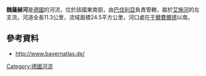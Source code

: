 {{Coord|49.66466|N|10.72089|E|display=title}}

'''魏薩赫河'''是[[德國|德國]]的河流，位於該國東南部，由[[巴伐利亞|巴伐利亞]]負責管轄，屬於[[艾施河_(雷格尼茨河支流)|艾施河]]的左支流，河道全長11.3公里，流域面積24.5平方公里，河口處在[[于爾費爾德|于爾費爾德]]以南。

==參考資料==
* http://www.bayernatlas.de/

{{Germany-geo-stub}}
[[Category:德國河流|Category:德國河流]]